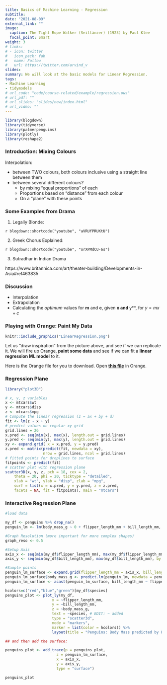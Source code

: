 ```yaml
---
title: Basics of Machine Learning - Regression
subtitle: 
date: "2021-08-09"
external_link: ""
image:
  caption: The Tight Rope Walker (Seiltänzer) (1923) by Paul Klee
  focal_point: Smart
weight: 3
# links:
# - icon: twitter
#   icon_pack: fab
#   name: Follow
#   url: https://twitter.com/arvind_v
slides:
summary: We will look at the basic models for Linear Regression.
tags:
- Machine Learning
- tidymodels
# url_code: "code/course-related/example/regression.ows"
# url_pdf: ""
# url_slides: "slides/new/index.html"
# url_video: ""
---
```



```r
library(blogdown)
library(tidyverse)
library(palmerpenguins)
library(plotly)
library(reshape2)
```


### Introduction: Mixing Colours

Interpolation:   

 - between TWO colours, both colours inclusive using a straight line between them  
 - between several different colours?  
    - by mixing "equal proportions" of each  
    - Proportions based on "distance" from each colour  
    - On a "plane" with these points  


### Some Examples from Drama

1. Legally Blonde: 

`r blogdown::shortcode("youtube", "aVRUfPRUKtU")`

2. Greek Chorus Explained: 

`r blogdown::shortcode("youtube", "orXPMdCU-6s")`

3. Sutradhar in Indian Drama

https://www.britannica.com/art/theater-building/Developments-in-Asia#ref463835

### Discussion

- Interpolation
- Extrapolation
- Calculating the *optimum * values for **m** and **c**, given **x and **y**, for $y = mx + c$

### Playing with Orange: Paint My Data

```r

knitr::include_graphics("LinearRegression.png")

```

Let us "draw inspiration" from the picture above, and see if we can replicate it. We will fire up Orange, **paint some data** and see if we can fit a **linear regression ML model** to it. 

Here is the Orange file for you to download. Open <u>[**this file**](LinearRegression.ows)</u> in Orange. 


### Regression Plane

```r

library("plot3D")

# x, y, z variables
x <- mtcars$wt
y <- mtcars$disp
z <- mtcars$mpg
# Compute the linear regression (z = ax + by + d)
fit <- lm(z ~ x + y)
# predict values on regular xy grid
grid.lines = 26
x.pred <- seq(min(x), max(x), length.out = grid.lines)
y.pred <- seq(min(y), max(y), length.out = grid.lines)
xy <- expand.grid( x = x.pred, y = y.pred)
z.pred <- matrix(predict(fit, newdata = xy), 
                 nrow = grid.lines, ncol = grid.lines)
# fitted points for droplines to surface
fitpoints <- predict(fit)
# scatter plot with regression plane
scatter3D(x, y, z, pch = 18, cex = 2, 
    theta = 20, phi = 20, ticktype = "detailed",
    xlab = "wt", ylab = "disp", zlab = "mpg",  
    surf = list(x = x.pred, y = y.pred, z = z.pred,  
    facets = NA, fit = fitpoints), main = "mtcars")
```


### Interactive Regression Plane

```r
#load data

my_df <- penguins %>% drop_na()
penguin_lm <- lm(body_mass_g ~ 0 + flipper_length_mm + bill_length_mm, data = my_df)
```


```r
#Graph Resolution (more important for more complex shapes)
graph_reso <- 0.5

#Setup Axis
axis_x <- seq(min(my_df$flipper_length_mm), max(my_df$flipper_length_mm), by = graph_reso)
axis_y <- seq(min(my_df$bill_length_mm), max(my_df$bill_length_mm), by = graph_reso)

#Sample points
penguin_lm_surface <- expand.grid(flipper_length_mm = axis_x, bill_length_mm = axis_y,KEEP.OUT.ATTRS = F)
penguin_lm_surface$body_mass_g <- predict.lm(penguin_lm, newdata = penguin_lm_surface)
penguin_lm_surface <- acast(penguin_lm_surface, bill_length_mm ~ flipper_length_mm, value.var = "body_mass_g") #y ~ x

```


```r
hcolors=c("red","blue","green")[my_df$species]
penguins_plot <- plot_ly(my_df, 
                     x = ~flipper_length_mm, 
                     y = ~bill_length_mm, 
                     z = ~body_mass_g,
                     text = ~species, # EDIT: ~ added
                     type = "scatter3d", 
                     mode = "markers",
                     marker = list(color = hcolors)) %>% 
                     layout(title = "Penguins: Body Mass predicted by Flipper Length and Bill Length")

## and then add the surface:

penguins_plot <- add_trace(p = penguins_plot,
                       z = penguin_lm_surface,
                       x = axis_x,
                       y = axis_y,
                       type = "surface")

penguins_plot

```


